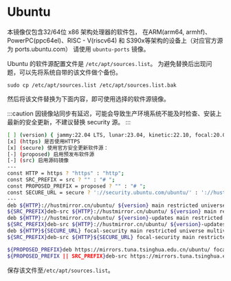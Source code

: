 # Ubuntu

本镜像仅包含32/64位 x86 架构处理器的软件包，
在ARM(arm64, armhf)、PowerPC(ppc64el)、RISC - V(riscv64) 和
S390x等架构的设备上（对应官方源为 ports.ubuntu.com）
请使用 `ubuntu-ports` 镜像。

Ubuntu 的软件源配置文件是 `/etc/apt/sources.list`。
为避免替换后出现问题，可以先将系统自带的该文件做个备份。
```
sudo cp /etc/apt/sources.list /etc/apt/sources.list.bak
```

然后将该文件替换为下面内容，即可使用选择的软件源镜像。

:::caution
因镜像站同步有延迟，可能会导致生产环境系统不能及时检查、安装上最新的安全更新，不建议替换 security 源。
:::


```bash varcode
[ ] (version) { jammy:22.04 LTS, lunar:23.04, kinetic:22.10, focal:20.04 LTS, bionic:18.04 LTS, xenial:16.04 LTS, trusty:14.04 LTS } Ubuntu版本
[x] (https) 是否使用HTTPS
[x] (secure) 使用官方安全更新软件源： 
[-] (proposed) 启用预发布软件源
[-] (src) 启用源码镜像
---
const HTTP = https ? "https" : "http";
const SRC_PREFIX = src ? "" : "# ";
const PROPOSED_PREFIX = proposed ? "" : "# ";
const SECURE_URL = secure ? '://security.ubuntu.com/ubuntu/' : '://hustmirror.cn/ubuntu/';
---
deb ${HTTP}://hustmirror.cn/ubuntu/ ${version} main restricted universe multiverse
${SRC_PREFIX}deb-src ${HTTP}://hustmirror.cn/ubuntu/ ${version} main restricted universe multiverse
deb ${HTTP}://hustmirror.cn/ubuntu/ ${version}-updates main restricted universe multiverse
${SRC_PREFIX}deb-src ${HTTP}://hustmirror.cn/ubuntu/ ${version}-updates main restricted universe multiverse
deb ${HTTP}${SECURE_URL} focal-security main restricted universe multiverse
${SRC_PREFIX}deb-src ${HTTP}${SECURE_URL} focal-security main restricted universe multiverse

${PROPOSED_PREFIX}deb https://mirrors.tuna.tsinghua.edu.cn/ubuntu/ focal-proposed main restricted universe multiverse
${PROPOSED_PREFIX || SRC_PREFIX}deb-src https://mirrors.tuna.tsinghua.edu.cn/ubuntu/ focal-proposed main restricted universe multiverse
```

保存该文件至`/etc/apt/sources.list`。
